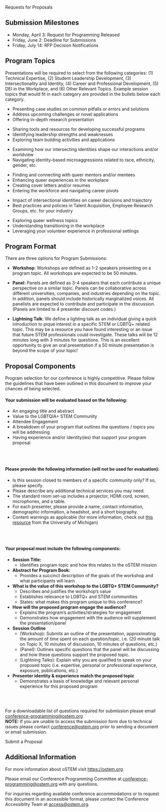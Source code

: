 
<SiteLayout title="Request for Proposals">

<div className="border-b-4 border-chill-green border-solid pb-4 mb-4 text-center">
    <p className="text-5xl font-display font-black">Requests for Proposals</p>
</div>

<div className="text-bright-peach font-bold">

## Submission Milestones

</div>

- Monday, April 3: Request for Programming Released
- Friday, June 2: Deadline for Submissions
- Friday, July 14: RFP Decision Notifications

<div className="text-bright-peach font-bold">

## Program Topics

</div>

Presentations will be required to select from the following categories: (1)
Technical Expertise, (2) Student Leadership Development, (3) Intersectionality and
Identity, (4) Career and Professional Development, (5) DEI in the Workplace, and (6) Other Relevant
Topics. Example session topics that would fit in each category are provided in
the bullets below each category.

<div className="grid gap-4 sm:grid-cols-2 my-4">
<TopicSquare title="Technical Expertise" borderColor="border-red-500">

 - Presenting case studies on common pitfalls or errors and solutions
 - Address upcoming challenges or novel applications
 - Offering in-depth research presentation

</TopicSquare>
<TopicSquare title="Student Leadership Development" borderColor="border-orange-500">

 - Sharing tools and resources for developing successful programs
 - Identifying leadership strengths and weaknesses
 - Exploring team building activities and applications

</TopicSquare>
<TopicSquare title="Intersectionality and Identity" borderColor="border-yellow-500">

- Examining how our intersecting identities shape our interactions and/or worldview
- Navigating identity-based microaggressions related to race, ethnicity, gender, etc.

</TopicSquare>
<TopicSquare title="Career and Professional Development" borderColor="border-green-500">

- Finding and connecting with queer mentors and/or mentees
- Enhancing queer experiences in the workplace
- Creating cover letters and/or resumes
- Entering the workforce and navigating career pivots


</TopicSquare>
<TopicSquare title="DEI in the Workplace" borderColor="border-blue-500">

- Impact of intersectional identities on career decisions and trajectory
- Best practices and policies in Talent Acquisition, Employee Research Groups, etc. for your industry

</TopicSquare>
<TopicSquare title="Other Relevant Topics" borderColor="border-purple-500">

- Exploring queer wellness topics
- Understanding transitioning in the workplace
- Leveraging your volunteer experience in professional settings


</TopicSquare>
</div>

<div className="text-bright-peach font-bold">

## Program Format

</div>

There are three options for Program Submissions:

- **Workshop**: Workshops are defined as 1-2 speakers presenting on a program topic. 
    All workshops are expected to be 50 minutes.

- **Panel**: Panels are defined as 3-4 speakers that each contribute a unique 
    perspective on a similar topic. Panels can be collaborative across different 
    universities, companies, and industries depending on the topic. In addition, 
    panels should include historically marginalized voices. All panelists are expected 
    to contribute and participate in the discussion. (Panels are limited to 4 
    presenter discount codes.)

- **Lightning Talk**: We define a lighting talk as an individual giving a quick 
    introduction to pique interest in a specific STEM or LGBTQ+ related topic. This 
    may be a resource you have found interesting or an issue that future STEM 
    professionals could investigate. These talks will be 12 minutes long with 3 
    minutes for questions. This is an excellent opportunity to give an oral 
    presentation if a 50 minute presentation is beyond the scope of your topic!

<div className="text-bright-peach font-bold">

## Proposal Components

</div>

Program selection for our conference is highly competitive. Please follow the guidelines that have been outlined in this document to improve your chances of being selected.

#### Your submission will be evaluated based on the following:
  <ul>
    <li>An engaging title and abstract</li>
    <li>Value to the LGBTQIA+ STEM Community</li>
    <li>Attendee Engagement</li>
    <li>A breakdown of your program that outlines the questions / topics you will be addressing</li>
    <li>Having experience and/or identity(ies) that support your program proposal</li>
  </ul>
<br></br>   

#### Please provide the following information (will not be used for evaluation):
  <ul> 
    <li>Is this session closed to members of a specific community only? If so, please specify.</li>
    <li>Please describe any additional technical services you may need. </li>
    <li>The standard room set-up includes a projector, HDMI cord, screen, microphones, and a table. </li>
    <li>For each presenter, please provide a name, contact information, demographic information, a headshot, and a short biography.</li>
    <li>Content warnings as applicable (for more information, check out <a href="https://sites.lsa.umich.edu/inclusive-teaching-sandbox/wp-content/uploads/sites/853/2021/02/An-Introduction-to-Content-Warnings-and-Trigger-Warnings-Draft.pdf" title="An Introduction to Content Warnings">this resource</a> from the University of Michigan)</li>
  </ul>
<br></br>  

#### Your proposal must include the following components:
  <ul>
    <li>
      <b>Session Title:</b> 
      <ul>
        <li>Identifies program topic and how this relates to the oSTEM mission</li>
      </ul>
    </li>
    <li>
      <b>Abstract for Program Book:</b> 
      <ul>
        <li>Provides a succinct description of the goals of the workshop and what participants will learn</li>
      </ul>
    </li>
    <li>
      <b>What is the value of this workshop to the LGBTQ+ STEM Community?</b> 
      <ul>
        <li>Describes and justifies the workshop’s value</li>
        <li>Establishes relevance to LGBTQ+ and STEM communities</li>
        <li>States: what makes this program unique to this conference?</li>
      </ul>
    </li>
    <li>
      <b>How will the proposed program engage the audience?</b> 
      <ul>
        <li>Explains the program’s activities/strategies for engagement</li>
        <li>Demonstrates how engagement with the audience will supplement the presentation/panel</li>
      </ul>
    </li>
    <li>
      <b>Session Outline</b> 
      <ul>
        <li>(Workshop): Submits an outline of the presentation, approximating the amount of time spent on each question/topic. i.e. (20 minute talk on Topic X, 10 minutes of discussion, 10 minutes of questions, etc.) </li>
        <li>(Panel): Outlines specific questions that the panel will be discussing and how these questions support the proposed topic.</li>
        <li>(Lightning Talks): Explain why you are qualified to speak on your proposed topic (i.e. expertise, personal or professional experience, exposure, publications, etc.)</li>
      </ul>
    </li>
    <li>
      <b>Presenter identity & experience match the proposed topic</b> 
      <ul>
        <li>Demonstrates a basis of knowledge and relevant personal experience for this proposed program</li>
      </ul>
    </li>
  </ul>

<br></br>

For a downloadable list of questions required for submission please email conference-programming@ostem.org
<br/>
<strong>NOTE:</strong> If you are unable to access the submission form due to technical issues please contact conference@ostem.org prior to sending a document or email submission.

<div className="text-center text-3xl my-4">
<CTAButton onClick="https://form.jotform.com/222764576640159" backgroundColor="bright-peach"> 
Submit a Proposal 
</CTAButton></div>

<div className="text-bright-peach font-bold">

## Additional Information

</div>

For more information about oSTEM visit https://ostem.org.

Please email our Conference Programming Committee at
conference-programming@ostem.org with any questions.

For inquiries regarding available conference accommodations or to request this
document in an accessible format, please contact the Conference Accessiblity Team at access@ostem.org.

</SiteLayout>
